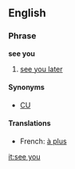 ==English==

===Phrase===
'''see you'''

# {{informal}} [[see you later]]

====Synonyms====
* [[CU]]

====Translations====
{{top}}
* French: [[à plus]]
{{bottom}}

[[it:see you]]